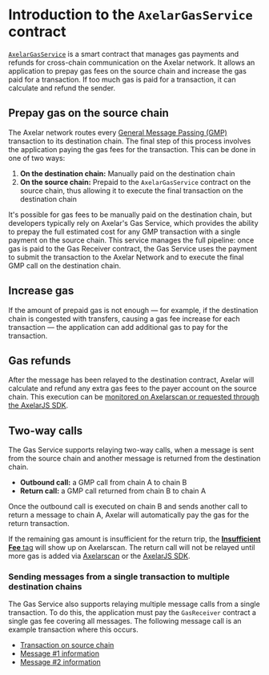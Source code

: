 # Introduction to the `AxelarGasService` contract

[`AxelarGasService`](https://github.com/axelarnetwork/axelar-gmp-sdk-solidity/blob/main/contracts/interfaces/IAxelarGasService.sol) is a smart contract that manages gas payments and refunds for cross-chain communication on the Axelar network. It allows an application to prepay gas fees on the source chain and increase the gas paid for a transaction. If too much gas is paid for a transaction, it can calculate and refund the sender.

## Prepay gas on the source chain

The Axelar network routes every [General Message Passing (GMP)](/dev/general-message-passing/overview) transaction to its destination chain. The final step of this process involves the application paying the gas fees for the transaction. This can be done in one of two ways:

1. **On the destination chain:** Manually paid on the destination chain
1. **On the source chain:** Prepaid to the `AxelarGasService` contract on the source chain, thus allowing it to execute the final transaction on the destination chain

It's possible for gas fees to be manually paid on the destination chain, but developers typically rely on Axelar's Gas Service, which provides the ability to prepay the full estimated cost for any GMP transaction with a single payment on the source chain. This service manages the full pipeline: once gas is paid to the Gas Receiver contract, the Gas Service uses the payment to submit the transaction to the Axelar Network and to execute the final GMP call on the destination chain.

## Increase gas

If the amount of prepaid gas is not enough — for example, if the destination chain is congested with transfers, causing a gas fee increase for each transaction — the application can add additional gas to pay for the transaction.

## Gas refunds

After the message has been relayed to the destination contract, Axelar will calculate and refund any extra gas fees to the payer account on the source chain. This execution can be [monitored on Axelarscan or requested through the AxelarJS SDK](/dev/general-message-passing/monitoring).

## Two-way calls

The Gas Service supports relaying two-way calls, when a message is sent from the source chain and another message is returned from the destination chain.

- **Outbound call:** a GMP call from chain A to chain B
- **Return call:** a GMP call returned from chain B to chain A

Once the outbound call is executed on chain B and sends another call to return a message to chain A, Axelar will automatically pay the gas for the return transaction.

If the remaining gas amount is insufficient for the return trip, the [**Insufficient Fee** tag](/dev/general-message-passing/monitoring) will show up on Axelarscan. The return call will not be relayed until more gas is added via [Axelarscan](/dev/general-message-passing/recovery#increase-gas-payment-to-the-gas-receiver-on-the-source-chain) or the [AxelarJS SDK](/dev/axelarjs-sdk/tx-status-query-recovery#2-increase-gas-payment).

### Sending messages from a single transaction to multiple destination chains 

The Gas Service also supports relaying multiple message calls from a single transaction. To do this, the application must pay the `GasReceiver` contract a single gas fee covering all messages. The following message call is an example transaction where this occurs.

- [Transaction on source chain](https://moonbase.moonscan.io/tx/0x25f0bdcdec0da17e1039161342603d3d537cb6ddc6637d1b22dbdf1ebf9706ed)
- [Message #1 information](https://testnet.axelarscan.io/gmp/0x25f0bdcdec0da17e1039161342603d3d537cb6ddc6637d1b22dbdf1ebf9706ed:1)
- [Message #2 information](https://testnet.axelarscan.io/gmp/0x25f0bdcdec0da17e1039161342603d3d537cb6ddc6637d1b22dbdf1ebf9706ed:3)
